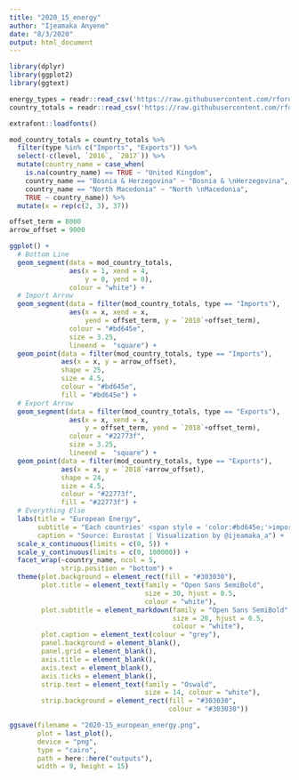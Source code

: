 ```yaml
---
title: "2020_15_energy"
author: "Ijeamaka Anyene"
date: "8/3/2020"
output: html_document
---
```


```r
library(dplyr)
library(ggplot2)
library(ggtext)
```

```r
energy_types = readr::read_csv('https://raw.githubusercontent.com/rfordatascience/tidytuesday/master/data/2020/2020-08-04/energy_types.csv')
country_totals = readr::read_csv('https://raw.githubusercontent.com/rfordatascience/tidytuesday/master/data/2020/2020-08-04/country_totals.csv')

```
```r
extrafont::loadfonts()
```

```r
mod_country_totals = country_totals %>%
  filter(type %in% c("Imports", "Exports")) %>%
  select(-c(level, `2016`, `2017`)) %>%
  mutate(country_name = case_when(
    is.na(country_name) == TRUE ~ "United Kingdom",
    country_name == "Bosnia & Herzegovina" ~ "Bosnia & \nHerzegovina",
    country_name == "North Macedonia" ~ "North \nMacedonia",
    TRUE ~ country_name)) %>%
  mutate(x = rep(c(2, 3), 37))

```

```r
offset_term = 8000
arrow_offset = 9000

ggplot() +
  # Bottom Line
  geom_segment(data = mod_country_totals,
               aes(x = 1, xend = 4,
                   y = 0, yend = 0),
               colour = "white") +
  # Import Arrow
  geom_segment(data = filter(mod_country_totals, type == "Imports"),
               aes(x = x, xend = x,
                   yend = offset_term, y = `2018`+offset_term), 
               colour = "#bd645e",
               size = 3.25,
               lineend =  "square") +
  geom_point(data = filter(mod_country_totals, type == "Imports"),
             aes(x = x, y = arrow_offset), 
             shape = 25,
             size = 4.5,
             colour = "#bd645e",
             fill = "#bd645e") +
  # Export Arrow
  geom_segment(data = filter(mod_country_totals, type == "Exports"),
               aes(x = x, xend = x,
                   y = offset_term, yend = `2018`+offset_term), 
               colour = "#22773f",
               size = 3.25,
               lineend =  "square") +
  geom_point(data = filter(mod_country_totals, type == "Exports"),
             aes(x = x, y = `2018`+arrow_offset), 
             shape = 24,
             size = 4.5,
             colour = "#22773f",
             fill = "#22773f") +
  # Everything Else
  labs(title = "European Energy", 
       subtitle = "Each countries' <span style = 'color:#bd645e;'>imports</span> and <span style = 'color:#22773f;'>exports</span> <br>of energy (GWh) in 2018",
       caption = "Source: Eurostat | Visualization by @ijeamaka_a") +
  scale_x_continuous(limits = c(0, 5)) +
  scale_y_continuous(limits = c(0, 100000)) +
  facet_wrap(~country_name, ncol = 5,
             strip.position = "bottom") +
  theme(plot.background = element_rect(fill = "#303030"),
        plot.title = element_text(family = "Open Sans SemiBold",
                                  size = 30, hjust = 0.5,
                                  colour = "white"),
        plot.subtitle = element_markdown(family = "Open Sans SemiBold",
                                         size = 20, hjust = 0.5,
                                         colour = "white"),
        plot.caption = element_text(colour = "grey"),
        panel.background = element_blank(),
        panel.grid = element_blank(),
        axis.title = element_blank(),
        axis.text = element_blank(),
        axis.ticks = element_blank(),
        strip.text = element_text(family = "Oswald", 
                                  size = 14, colour = "white"),
        strip.background = element_rect(fill = "#303030", 
                                        colour = "#303030"))
```



```r
ggsave(filename = "2020-15_european_energy.png", 
       plot = last_plot(), 
       device = "png",
       type = "cairo",
       path = here::here("outputs"), 
       width = 9, height = 15)

```